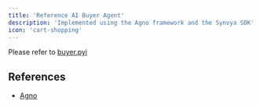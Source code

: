 ```yaml
---
title: 'Reference AI Buyer Agent'
description: 'Implemented using the Agno framework and the Synvya SDK'
icon: 'cart-shopping'
---
```



Please refer to [buyer.pyi](https://github.com/Synvya/sdk/blob/main/src/synvya_sdk/buyer.pyi)

## References
- [Agno](https://www.agno.com)
